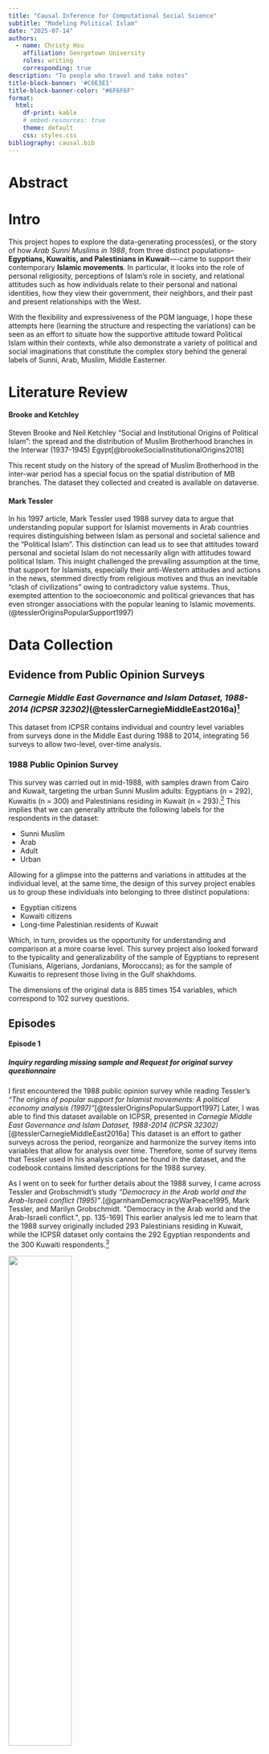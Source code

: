 ```yaml
---
title: "Causal Inference for Computational Social Science"
subtitle: "Modeling Political Islam"
date: "2025-07-14"
authors:
  - name: Christy Hsu
    affiliation: Georgetown University
    roles: writing
    corresponding: true
description: "To people who travel and take notes"
title-block-banner: '#C6E3E1'
title-block-banner-color: "#6F6F6F"
format:
  html:
    df-print: kable
    # embed-resources: true
    theme: default
    css: styles.css
bibliography: causal.bib
---
```

# Abstract
# Intro

This project hopes to explore the data-generating process(es), or the story of how *Arab Sunni Muslims in 1988*, from three distinct populations-- **Egyptians, Kuwaitis, and Palestinians in Kuwait**—-came to support their contemporary **Islamic movements**. In particular, it looks into the role of personal religiosity, perceptions of Islam’s role in society, and relational attitudes such as how individuals relate to their personal and national identities, how they view their government, their neighbors, and their past and present relationships with the West.

With the flexibility and expressiveness of the PGM language, I hope these attempts here (learning the structure and respecting the variations) can be seen as an effort to situate how the supportive attitude toward Political Islam within their contexts, while also demonstrate a variety of political and social imaginations that constitute the complex story behind the general labels of Sunni, Arab, Muslim, Middle Easterner.

# Literature Review

#### Brooke and Ketchley

Steven Brooke and Neil Ketchley "Social and Institutional Origins of Political Islam": the spread and the distribution of Muslim Brotherhood branches in the Interwar (1937-1945) Egypt[@brookeSocialInstitutionalOrigins2018]

This recent study on the history of the spread of Muslim Brotherhood in the inter-war period has a special focus on the spatial distribution of MB branches. The dataset they collected and created is available on dataverse.

#### Mark Tessler

In his 1997 article, Mark Tessler used 1988 survey data to argue that understanding popular support for Islamist movements in Arab countries requires distinguishing between Islam as personal and societal salience and the “Political Islam”. This distinction can lead us to see that attitudes toward personal and societal Islam do not necessarily align with attitudes toward political Islam. This insight challenged the prevailing assumption at the time, that support for Islamists, especially their anti-Western attitudes and actions in the news, stemmed directly from religious motives and thus an inevitable "clash of civilizations” owing to contradictory value systems. Thus, exempted attention to the socioeconomic and political grievances that has even stronger associations with the popular leaning to Islamic movements.(@tesslerOriginsPopularSupport1997)


# Data Collection

## Evidence from Public Opinion Surveys

### *Carnegie Middle East Governance and Islam Dataset, 1988-2014 (ICPSR 32302)*(@tesslerCarnegieMiddleEast2016a)^[Tessler, Mark. Carnegie Middle East Governance and Islam Dataset, 1988-2014. Inter-university Consortium for Political and Social Research [distributor], 2016-04-28. https://doi.org/10.3886/ICPSR32302.v6]

This dataset from ICPSR contains individual and country level variables from surveys done in the Middle East during 1988 to 2014, integrating 56 surveys to allow two-level, over-time analysis.

### 1988 Public Opinion Survey

This survey was carried out in mid-1988, with samples drawn from Cairo and Kuwait, targeting the urban Sunni Muslim adults: Egyptians (n = 292), Kuwaitis (n = 300) and Palestinians residing in Kuwait (n = 293).^[ICPSR 32302 codebook, @garnhamDemocracyWarPeace1995, pp. 164-166. Namely, Kuwaiti Shii muslims, Egyptian Christians and Palestinian Christians were excluded.] This implies that we can generally attribute the following labels for the respondents in the dataset:

- Sunni Muslim
- Arab
- Adult
- Urban

Allowing for a glimpse into the patterns and variations in attitudes at the individual level, at the same time, the design of this survey project enables us to group these individuals into belonging to three distinct populations:

- Egyptian citizens
- Kuwaiti citizens
- Long-time Palestinian residents of Kuwait

Which, in turn, provides us the opportunity for understanding and comparison at a more coarse level. This survey project also looked forward to the typicality and generalizability of the sample of Egyptians to represent (Tunisians, Algerians, Jordanians, Moroccans); as for the sample of Kuwaitis to represent those living in the Gulf shakhdoms.

The dimensions of the original data is 885 times 154 variables, which correspond to 102 survey questions.

## Episodes

#### Episode 1

::: {.callout-tip appearance="simple"}

##### Inquiry regarding missing sample and Request for original survey questionnaire

I first encountered the 1988 public opinion survey while reading Tessler's *"The origins of popular support for Islamist movements: A political economy analysis (1997)"*[@tesslerOriginsPopularSupport1997] Later, I was able to find this dataset available on ICPSR, presented in *Carnegie Middle East Governance and Islam Dataset, 1988-2014 (ICPSR 32302)*[@tesslerCarnegieMiddleEast2016a] This dataset is an effort to gather surveys across the period, reorganize and harmonize the survey items into variables that allow for analysis over time. Therefore, some of survey items that Tessler used in his analysis cannot be found in the dataset, and the codebook contains limited descriptions for the 1988 survey.

As I went on to seek for further details about the 1988 survey, I came across Tessler and Grobschmidt's study *"Democracy in the Arab world and the Arab-Israeli conflict (1995)"*.[@garnhamDemocracyWarPeace1995, Mark Tessler, and Marilyn Grobschmidt. "Democracy in the Arab world and the Arab-Israeli conflict.", pp. 135-169] This earlier analysis led me to learn that the 1988 survey originally included 293 Palestinians residing in Kuwait, while the ICPSR dataset only contains the 292 Egyptian respondents and the 300 Kuwaiti respondents.^[and in 1992 Tessler had already finished writing his research "The Origin of Popular Support for Islamist movements" as a part of a research project launched by USAID, yet, it was till 1997 that the paper was rewritten and published]

![](image/codebook.png){width="50%"}
![](image/total885.png){width="70%"}

That is, although the dataset I have acquired is already fruitful, yet, relying on it alone would not allow me to replicate many analyses that were done right after 1988. And I could not convince myself not to think about why there were originally three samples originally yet I am now using only two of them because of accessibility.

Therefore, I reached out first to ICPSR. They looked over the version history and did not find any records about the 1988 Palestinian sample nor the original survey instrument. Thus, they kindly contacted Professor Tessler on my behalf. The good new today is that I received professor Tessler's reply. In the mean time, I truly look forward to learn more about what happened with the Palestinian sample and anticipate the chance of access to the original dataset.

![](image/dataset-inquiry.png){width="50%"}

:::

#### Episode 2

Thanks to the generosity and kindness of Professor Tessler, I have the chance to look into these three groups together. And I worked on to recover the original variables with the researches done in the 1980s, 1990s that used the original variable name, especially:

- Mark Tessler, and Jamal Sanad, "Will the Arab Public Accept Peace with Israel: Evidence From Surveys in Three Arab Societies." In *Israel at the Crossroads*, Gregory Mahler and Efraim Karsh ed. (London: British Academic Press, 1994)(@karshIsraelCrossroadsChallenge1994)^[pp. 48-70]
- David Garnham, and Mark A. Tessler, *Democracy, War, and Peace in the Middle East* (Bloomington: Indiana University Press, 1995)(@garnhamDemocracyWarPeace1995)^[Mark Tessler, and Marilyn Grobschmidt. "Democracy in the Arab world and the Arab-Israeli conflict.", pp. 135-169]
- Mark A. Tessler, and Jolene Jesse, "Gender and Support for Islamist Movements: Evidence from Egypt, Kuwait and Palestine." *The Muslim World* 86, no. 2 (1996): 200–228. ATLA0001012290.(@GenderSupportIslamist)
- Mark Tessler, and Ina Warriner. “Gender, Feminism, and Attitudes toward International Conflict: Exploring Relationships with Survey Data from the Middle East.” *World Politics* 49, no. 2 (1997): 250–81. https://doi.org/10.1353/wp.1997.0005.(@tesslerGenderFeminismAttitudes1997)
- Mark Tessler, “The Origins of Popular Support for Islamist Movements: A Political Economy Analysis.” *Islam, Democracy, and the State in North Africa*, (Bloomington: Indiana University Press, 1997)

#### Episode 3

After reading the related materials, I was able to map most of the variables to the corresponding questions that were asked. I later went on to recover some of the variables that were not decoded properly.^[most of them were variables that ask the respondent to rank]

Please use the following link to take a glimpse of the 70% recovered codebook for the 1988 survey.
[1988variables](https://github.com/h-christy/layla/blob/main/ekp-overview.html)


# Place the Model

## Dependent and Independent Variables
```r
library(tidyverse)
library(lme4)

ekp_df <- read_csv('data/ekp-1988-survey.csv')
ekp_df |> dim() |> print()
ekp_df |> tail(4)
```

### Dependent V: Support for Political Islam

This project hopes to understand the historical topic-- *Islamic Revival*, *Islamic Radicalization* or *Islamic Ideology*-- that is central to the history of Modern Middle East, by assessing proposed theses and explanations through a 1988 public opinion survey.^[Or the history of Islamic Societies in the modern period. The "Modern" Middle East, for analytical purpose, is commonly agreed to have begun with Napoleon's invasion of Egypt in 1798.] 

The dependent variable of this study is "Support for Political Islam", which I draws on the 1988 survey's effort in measuring how people perceive, at that particular point in time, the ideas, the organizational structures and actions taken to explore the relationships of Islam and politics in that modern world. That is, among the 102 questions in this survey, many of them wanted to understand people's attitude toward Islamic movements, yet we have to be aware that attitudes are not observable, thus, here I am going to use two specific survey items that ask directly about the repsondent's agreement and thoughts on the Islamic movements that were taking place at that time, as a proxy to their opinion on Political Islam.

#### Which of the following best represents your political beliefs and orientations?


One of the variable corresponding to the question *Which of the following best represents your political beliefs and orientations?*, seems to be answering the respondent's political affiliation or ideological orientation. Therefore, I also construct a variable called `islamist`, to represent those who answered with either Muslim Brotherhood or other Islamist organization. This variable can be considered as a further step from finding islamist movements agreeable to saying, declaration of their affiliation.

```.r
. tab Q55 GROUP, col missing chi2

+-------------------+
| Key               |
|-------------------|
|     frequency     |
| column percentage |
+-------------------+

 POLITICAL BELIEFS & | EGYPTIANS,KUWAITIS,PALESTINIANS
        ORIENTATIONS |     EGYPT     KUWAIT  PALESTINI |     Total
---------------------+---------------------------------+----------
    ARAB NATIONALISM |       103        117        137 |       357 
                     |     35.27      39.00      46.76 |     40.34 
---------------------+---------------------------------+----------
           SOCIALISM |        57          6         17 |        80 
                     |     19.52       2.00       5.80 |      9.04 
---------------------+---------------------------------+----------
           COMMUNISM |         3          1          3 |         7 
                     |      1.03       0.33       1.02 |      0.79 
---------------------+---------------------------------+----------
          LIBERALISM |        29         17         20 |        66 
                     |      9.93       5.67       6.83 |      7.46 
---------------------+---------------------------------+----------
  MUSLIM BROTHERHOOD |        32         37         18 |        87 
                     |     10.96      12.33       6.14 |      9.83 
---------------------+---------------------------------+----------
E(WAFD)K(TRIB)P(OIG) |         9         32         24 |        65 
                     |      3.08      10.67       8.19 |      7.34 
---------------------+---------------------------------+----------
 E-K OTHER ISLAM ORG |        19         11          1 |        31 
                     |      6.51       3.67       0.34 |      3.50 
---------------------+---------------------------------+----------
E SHARIAH K-P DNKNOW |         6         38         34 |        78 
                     |      2.05      12.67      11.60 |      8.81 
---------------------+---------------------------------+----------
   E DEM K-P SHARIAH |        11         18         20 |        49 
                     |      3.77       6.00       6.83 |      5.54 
---------------------+---------------------------------+----------
  MUSLIM NATIONALISM |         0          3          0 |         3 
                     |      0.00       1.00       0.00 |      0.34 
---------------------+---------------------------------+----------
NATIONALISM MBH TRIB |         0          2          0 |         2 
                     |      0.00       0.67       0.00 |      0.23 
---------------------+---------------------------------+----------
NATIONALISM SOC COMM |         0          1          1 |         2 
                     |      0.00       0.33       0.34 |      0.23 
---------------------+---------------------------------+----------
  DEM BASED ON ISLAM |         0          1          0 |         1 
                     |      0.00       0.33       0.00 |      0.11 
---------------------+---------------------------------+----------
     NATIONALISM&OIG |         0          1          0 |         1 
                     |      0.00       0.33       0.00 |      0.11 
---------------------+---------------------------------+----------
SCIENTIFIC SOCIALISM |         0          1          0 |         1 
                     |      0.00       0.33       0.00 |      0.11 
---------------------+---------------------------------+----------
      MODERATE ISLAM |         0          1          0 |         1 
                     |      0.00       0.33       0.00 |      0.11 
---------------------+---------------------------------+----------
         NATIONALISM |         0          1          2 |         3 
                     |      0.00       0.33       0.68 |      0.34 
---------------------+---------------------------------+----------
           DEMOCRACY |         0          1          0 |         1 
                     |      0.00       0.33       0.00 |      0.11 
---------------------+---------------------------------+----------
ARAB-ISLAMIC NATIONA |         0          6          6 |        12 
                     |      0.00       2.00       2.05 |      1.36 
---------------------+---------------------------------+----------
       SOCIALISM&MBH |         0          1          1 |         2 
                     |      0.00       0.33       0.34 |      0.23 
---------------------+---------------------------------+----------
               SALAF |         0          1          0 |         1 
                     |      0.00       0.33       0.00 |      0.11 
---------------------+---------------------------------+----------
ARAB NATIONALISM&SOC |         0          1          1 |         2 
                     |      0.00       0.33       0.34 |      0.23 
---------------------+---------------------------------+----------
ISLAMIC TAHRIR PARTY |         0          0          1 |         1 
                     |      0.00       0.00       0.34 |      0.11 
---------------------+---------------------------------+----------
                   . |        23          2          7 |        32 
                     |      7.88       0.67       2.39 |      3.62 
---------------------+---------------------------------+----------
               Total |       292        300        293 |       885 
                     |    100.00     100.00     100.00 |    100.00 

         Pearson chi2(46) = 182.4907   Pr = 0.000

. 
```
```.r
ekp_df <- ekp_df |> mutate(islamist = case_when(
    Q55 %in% c(
        'MUSLIM BROTHERHOOD', 'ISLAMIC TAHRIR PARTY',
        'E-K OTHER ISLAM ORG'
        ) ~ 1,
    is.na(Q55) ~ NA_integer_,
    TRUE ~ 0
))
ekp_df |> count(islamist)
```


The main two variables that forms our operationalization of *Support for Political Islam* are:

#### Do you support the current organized religious movements?

```.r
. tab Q72 GROUP, col missing chi2

+-------------------+
| Key               |
|-------------------|
|     frequency     |
| column percentage |
+-------------------+

    DO YOU |
   SUPPORT |
      CURR |
 ORGANIZED | EGYPTIANS,KUWAITIS,PALESTINIANS
 RELG MOVE |     EGYPT     KUWAIT  PALESTINI |     Total
-----------+---------------------------------+----------
       YES |        36         45         31 |       112 
           |     12.33      15.00      10.58 |     12.66 
-----------+---------------------------------+----------
  SOMEWHAT |        81        105         94 |       280 
           |     27.74      35.00      32.08 |     31.64 
-----------+---------------------------------+----------
        NO |       149        106        122 |       377 
           |     51.03      35.33      41.64 |     42.60 
-----------+---------------------------------+----------
 UNCERTAIN |        23         42         40 |       105 
           |      7.88      14.00      13.65 |     11.86 
-----------+---------------------------------+----------
         . |         3          2          6 |        11 
           |      1.03       0.67       2.05 |      1.24 
-----------+---------------------------------+----------
     Total |       292        300        293 |       885 
           |    100.00     100.00     100.00 |    100.00 

          Pearson chi2(8) =  21.7615   Pr = 0.005

. 
```
```r
ekp_df |> count(group_name, supp_islam_mov) |>
  group_by(group_name) |>
  mutate(
    pct = 100 * n / sum(n)
  )
```

```r
palette4 <- c('#A597C5', '#D2CDDF', '#FFFFD1', '#CEE8B9','#86BDB1', '#54766E')

na_palette <- c('#E5DED8')

ekp_df |> 
  count(group_name, supp_islam_mov) |> 
  group_by(group_name) |> 
  mutate(pct = 100 * n / sum(n)) |> 
  ggplot(aes(x = group_name, y = pct, fill = factor(supp_islam_mov))) +
  geom_col(position = "dodge", color = "grey") +
  scale_fill_manual(
    values = c(palette4, na_palette),
    na.value = na_palette
  ) +
  labs(
    x = "Group",
    y = "Percentage",
    fill = "Support Level",
    title = "Support Islamic Movements"
  ) +
  theme_bw() +
  theme(
    panel.grid.major.x = element_blank(),
    panel.grid.minor.x = element_blank()
  )
```

#### What do you think of the religious awakening now taking place in society?

```.r
. tab Q69 GROUP, col missing chi2

+-------------------+
| Key               |
|-------------------|
|     frequency     |
| column percentage |
+-------------------+

                     | EGYPTIANS,KUWAITIS,PALESTINIANS
 RELIGIOUS AWAKENING |     EGYPT     KUWAIT  PALESTINI |     Total
---------------------+---------------------------------+----------
         IN FAVOR OF |       181        196        162 |       539 
                     |     61.99      65.33      55.29 |     60.90 
---------------------+---------------------------------+----------
             AGAINST |        63         49         49 |       161 
                     |     21.58      16.33      16.72 |     18.19 
---------------------+---------------------------------+----------
         DO NOT KNOW |        40         51         77 |       168 
                     |     13.70      17.00      26.28 |     18.98 
---------------------+---------------------------------+----------
 AGREE W/O EXTREMISM |         0          2          0 |         2 
                     |      0.00       0.67       0.00 |      0.23 
---------------------+---------------------------------+----------
AGREE IF COM W MODER |         1          1          0 |         2 
                     |      0.34       0.33       0.00 |      0.23 
---------------------+---------------------------------+----------
                   . |         7          1          5 |        13 
                     |      2.40       0.33       1.71 |      1.47 
---------------------+---------------------------------+----------
               Total |       292        300        293 |       885 
                     |    100.00     100.00     100.00 |    100.00 

         Pearson chi2(10) =  27.7779   Pr = 0.002

. 
```
```r
# ekp_df |> count(group_name, relg_awakening) |>
#   group_by(group_name) |>
#   mutate(
#     pct = 100 * n / sum(n)
#   )
```
### Preparing the variables

I reconstructed most of the attitudinal variables into scales of 1–4 or 1–3, in order to preserve their ordinal nature and to allow further aggregation and averaging into broader composite scales.

```r
library(tidyverse)
library(psych)
```
```r
islam_cols <- c("supp_islam_mov", "relg_awakening", "quran_freq", "ref_relg_freq", "sharia_sociolife", "sharia_crim_civ", "relg_study", "sep_relg_politics", "priv_relg")
islam_df <- ekp_df |> dplyr::select(all_of(islam_cols))
fa.parallel(islam_df, fa = "fa", n.iter = 100, show.legend = TRUE)
fa_islam <- fa(islam_df, nfactors = 4, rotate = "varimax", fm = "ml")
fa.diagram(fa_islam)
```

My factor analysis for the Islam related items led me to four dimensions of Islam, I then construct `personal_islam`, `social_islam`, `opp_pol_islam` and `pol_islam` regarding to the clusters.


## Cross Tabulation


## Base Model: Linear Regression with Adaptive Pooling

### Some Group Level Contexts

::: {.callout-tip appearance="simple"}

I am not sure whether I can share the original dataset here, since it has never been published on its own yet, and I request it directly from author Mark Tessler. For reference, I provided a pdf of all the variables cross tabulated by `GROUP` (which is the three samples) in STATA, chi-squared test p-values are also presented in the PDF file.
[cross tabulation](https://github.com/h-christy/layla/blob/main/cross_tabs_grp.pdf)
:::


#### Cairenes living in *America's Egypt*: the 1980s

1. Population Size: 9,000,000 in Cairo
2. Political Form: Secularized State and Islamic Opposition(@lapidusHistoryIslamicSocieties2014)^[military authoritarian regime with some democratic opening in the 1980s]
3. 

#### Being a Citizen of Kuwait before the 2nd Gulf War

1. Population Size: 850,000
2. Political Form: Monarchy and welfare programs

#### Kuwaiti Palestinians or Expatriate Labors

1. Population Size: 300,000(@clevelandHistoryModernMiddle2013, pp. 404-409)
```r
library(lme4)
```

```r
source('data/stat_binscatter.r')
```
```r
group_labels <- c(
  "Egyptian"    = "Egyptian (n = 292)",
  "Kuwaiti"     = "Kuwaiti (n = 300)",
  "Palestinian" = "Palestinian (n = 293)"
)
```
```r
eg_lm <- lm(pol_islam0 ~ persocio_islam0, data = ekp_df|> filter(group_name == "Egyptian"))
ku_lm <- lm(pol_islam0 ~ persocio_islam0, data = ekp_df|> filter(group_name == "Kuwaiti"))
pa_lm <- lm(pol_islam0 ~ persocio_islam0, data = ekp_df|> filter(group_name == "Palestinian"))
full_lm <- lm(pol_islam0 ~ persocio_islam0, data = ekp_df)
adapt_lm <- lmer(pol_islam0 ~ persocio_islam0 + (1 + persocio_islam0 | group_name), data = ekp_df)

full_coef <- tibble(
  group_name = unique(ekp_df$group_name),
  model = "Full pooling",
  intercept = full_lm$coefficients["(Intercept)"],
  slope = full_lm$coefficients["persocio_islam0"]
)

adapt_coef <- coef(adapt_lm)$group_name |>
  rownames_to_column("group_name") |>
  rename(intercept = `(Intercept)`,
         slope = persocio_islam0) |>
  mutate(model = "Adaptive pooling")

no_coef <- bind_rows(
  tibble(group_name = "Egyptian",
         model = "No pooling",
         intercept = eg_lm$coefficients[["(Intercept)"]],
         slope = eg_lm$coefficients[["persocio_islam0"]]),
  tibble(group_name = "Kuwaiti",
         model = "No pooling",
         intercept = ku_lm$coefficients[["(Intercept)"]],
         slope = ku_lm$coefficients[["persocio_islam0"]]),
  tibble(group_name = "Palestinian",
         model = "No pooling",
         intercept = pa_lm$coefficients[["(Intercept)"]],
         slope = pa_lm$coefficients[["persocio_islam0"]])
)
coef_df <- bind_rows(full_coef, adapt_coef, no_coef)
p3 <- ggplot(ekp_df, aes(x = persocio_islam0, y = pol_islam0)) +
  stat_binscatter(
    aes(group = group_name),
    geom = "pointrange",
    bins = 8
  ) +
  geom_abline(
    data = coef_df,
    aes(
      intercept = intercept,
      slope = slope,
      color = model,
      linetype = model
    ),
    linewidth = 1.3
  ) +
  facet_wrap(~ group_name, labeller = labeller(group_name = group_labels)) +
  theme_bw() +
  labs(
    title = "Multilevel Regression",
    x = "Personal and Social Islam",
    y = "Political Islam",
    color = "Model",
    linetype = "Model"
  ) +
  scale_color_manual(
    values = c(
      "Full pooling" = "darkgreen",
      "No pooling" = "purple",
      "Adaptive pooling" = "black"
    )
  ) +
  scale_linetype_manual(
    values = c(
      "Full pooling" = 1,
      "No pooling" = 3,
      "Adaptive pooling" = 2
    )
  )
ggsave(filename = "image/multilevel-regression-p3.png", plot = p3, width = 22, height = 8)
```
![](image/multilevel-regression-p3.png)

## PyMC Model One: Personal-Social Islam * Politically Active = Political Islam?

```.python
#| colab: {base_uri: https://localhost:8080/, height: 35}
import pandas as pd
import numpy as np
import matplotlib.pyplot as plt
import seaborn as sns
import patchworklib as pw
import pymc as pm
import arviz as az

# from google.colab import drive
# drive.mount('/content/drive')

# ekp_df = pd.read_csv('/content/drive/MyDrive/ekp-original/ekp-1988-survey.csv')
ekp_df.shape
```


```.python
#| colab: {base_uri: https://localhost:8080/}
from sklearn.model_selection import train_test_split

train_df, test_df = train_test_split(ekp_df, train_size = 0.8, random_state = 5650)
print(train_df.shape, test_df.shape)

X_train = train_df.drop(columns=['supp_islam_mov', 'relg_awakening', 'pol_islam', 'pol_islam_binary', 'pol_islam0'])
y_train = train_df['pol_islam_binary']
X_test = test_df.drop(columns=['supp_islam_mov', 'relg_awakening', 'pol_islam', 'pol_islam_binary', 'pol_islam0'])
y_test = test_df['pol_islam_binary']
X_train.shape, X_test.shape, y_train.shape, y_test.shape
```

```.python
from collections import OrderedDict
survey_model_aucs = OrderedDict()
```

```.python
from sklearn.metrics import RocCurveDisplay, auc, roc_curve
def plot_roc(true_labels, pred_p_pol_islam, plot_title="ROC Curve"):
    ax = pw.Brick(figsize=(3, 3))
    model_fpr, model_tpr, model_thresholds = roc_curve(
        y_true=true_labels, y_score=pred_p_pol_islam, pos_label=1, drop_intermediate=True
    )
    model_auc = auc(model_fpr, model_tpr)
    roc_display = RocCurveDisplay(fpr=model_fpr, tpr=model_tpr, roc_auc=model_auc)
    roc_display = roc_display.plot(ax=ax, marker="o", markersize=2, plot_chance_level=True)
    ax.set_title(plot_title);
    ax.legend(fontsize=10);
    display(ax.savefig())
    return model_auc
```

```.python
#| colab: {base_uri: https://localhost:8080/, height: 576}
coords = {'response_id': X_train.index.values}

with pm.Model(coords = coords) as active_model:
    pol_islam_obs = pm.Data('pol_islam_obs', y_train, dims = 'response_id')
    ps_islam_obs = pm.Data('ps_islam_obs', X_train['persocio_islam0'], dims = 'response_id')
    pol_act_obs = pm.Data('pol_act_obs', X_train['pol_act0'], dims = 'response_id')
    alpha = pm.Normal('alpha', 0, 1)
    beta_p = pm.Normal('beta_p', 0, 1)
    beta_a = pm.Normal('beta_a', 0, 1)
    beta_ap = pm.Normal('beta_ap', 0, 1)
    p_pol_islam = pm.Deterministic(
        'p_pol_islam',
        pm.math.invlogit(
            alpha + beta_p * ps_islam_obs + beta_a * pol_act_obs +
            beta_ap * (ps_islam_obs * pol_act_obs)
        ),
        dims = 'response_id'
    )
    pol_islam = pm.Bernoulli(
        'pol_islam',
        p = p_pol_islam,
        observed = pol_islam_obs,
        dims = 'response_id'
    )
pm.model_to_graphviz(active_model)
```
![](image/pgm1-vis.png)

```.python
#| colab: {base_uri: https://localhost:8080/, height: 523, referenced_widgets: [d434828eb19044f085bbb27f29f8e4d0, 2d1a5f44f71644a1978a10be4bfc3dd3]}
with active_model:
    active_idata = pm.sample(random_seed = 5650)

az.summary(active_idata)
```

## Point Estimates for Coefficients

```.python
active_estimates = active_idata.posterior[['alpha', 'beta_a', 'beta_p', 'beta_ap']].mean(dim=['chain', 'draw'])
```

```{/python}
#| colab: {base_uri: https://localhost:8080/, height: 336}
active_estimates
```
![](image/pgm1-coefs.png)

```.python
#| colab: {base_uri: https://localhost:8080/, height: 447, referenced_widgets: [43cdd0ba638040fcaa288d2d44db47d4, 6147c5dda49a4262b9aea596c965a2e3]}
with active_model:
    active_train_idata = pm.sample_posterior_predictive(active_idata, random_seed = 5650)
az.summary(active_train_idata)
active_train_means = active_train_idata.posterior_predictive['pol_islam'].mean(dim=['chain','draw'])
plot_roc(y_train, active_train_means, "Train ROC: idvar Model")
```
![](image/pgm1-trainroc.png)

```.python
#| colab: {base_uri: https://localhost:8080/, height: 447, referenced_widgets: [7618c77d6517486b87ec56430d08af06, 5e383d542efe426ea652ac723bb113d6]}
active_test_coords = {
    'response_id': X_test.index.values
}
with active_model:
    pm.set_data(
        {'pol_islam_obs': y_test, 'ps_islam_obs': X_test['persocio_islam0'], 'pol_act_obs': X_test['pol_act0']},
        coords = active_test_coords
    )
with active_model:
    active_test_idata = pm.sample_posterior_predictive(active_idata, random_seed = 5650)

active_test_mean_pol_islam = active_test_idata.posterior_predictive['pol_islam'].mean(dim=['chain','draw'])
active_auc = plot_roc(y_test, active_test_mean_pol_islam, "Test ROC: Active in Politics Model")
survey_model_aucs['idvar'] = active_auc
survey_model_aucs
```
![](image/pgm1-testroc.png)

## PyMC Model Two: Arab Bitterness, Corruption and Stagnation

## PyMC Model Three: Identities in the Public, in the World

# Conclusion

1. The demographics of people who support Political Islam were very diverse, sex, age, income, marital status an employment status, therefore, it would be hard if we are trying to build a supporter profile based solely on demographic variables.
2. The direction of correlations for the personal and social aspects of Islam to that of the political aspect are all positive, yet these measures of religiousity alone would not form a satisfying predictive model.^[the relationship between Islam and law is particularly interesting and among all items they tend to be the most agreeable and most people reached consensus on these items, such as `polpart_shura` and `sharia`]
3. Add the politically active variable to our model and with an interaction term of `pol_act0` and `persocio_islam0` yields a modest yet still informative improvement to our prediction model. Since our goal was not looking for a model that accurately predict people's attitude, but to understand Political Islam from what we observed in this past survey.
4. People who ranked Muslim, Islamic World and Islamic Unity as their priority choice for personal identity, national identity and international cooperation, yet these are also shared priority among all groups of our sample.
5. Negative perceptions and suspicions of the West is a prevailling feature among those who support Political Islam. Yet, this analysis has to be taken with care, since the modern Islamic movements in its inception was one that protested against imperialism and colonialism, which often were brought by the West, gained popularity in the so-called Middle Eastern War of WWI and its aftermath, continued to be the important mobilization of liberation movement after the WW2, supported the nationalist liberation and further became its critic.
6. Discontent and grievance on socioecon circumstance and their relationship with support for Political Islam in this analysis or the particular sample cannot be proven, the coefficients were not significant, and the slight relationship points us to that those who expressed more financial satisfaction `finan_satis` were more likely to hold a positive view on islamic movements. In addition, the distribution of support for islamic movements among different employment status as well as income level were quite even. I would say that the grievance on socioeconomic conditions can be felt through out the survey, yet it wasn't particularly intense when stratified by supporter of Islamist.

![](image/islamic-world.png)

Lastly, I remembered the first day I walked in my history of Islamic Civilization course in the Fall of 2022, we were ask to share about the reason we decided to enroll in this course, it might seem surprising how hard this question can be for Taiwanese students. My answer was not bad, but our professor very straightforwardly ask the many students who said that they wanted only to practice English, to drop the course (since our professor is from the United States)

This summer, I visited MET in New York and noticed a map at the entrance of the relatively tranquille Islam Art collection room. It mapped us the *Artistic centers and relevant sites and cities, 622-present*, and I immediately spotted my birthplace "Taipei" on the map of **Islamic World**. Yes, at the time, my answer was that because my favorite road: the one that connects my kindergarten, elementary school, high school and university, the Xinsheng E road, often called the Road to Heaven, lies a modest but delicate mosque, which I believe might be one of the reason Taipei has the honor of being part of the Islamic World. 

This study thus hopes to at least invite attention to the Islamic movement, Islamic society and world, which all own a history and from 622 onward have been defined by diversity, at the farside of single or fixed identity, not to mention an innate hostile relationship with other identities.

One recommendation is that a reading of the recent history of the Islamic world (particularly the history of the Middle East in the 20th century)^[like the one I later took *Modern Middle East*] is both relevant and important. Such a reading can be very helpful in understanding their ideologies, the bitterness they carried, their critical and creative power, their social and educational work on the ground, as well as instances of violence.
